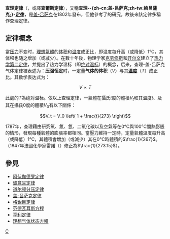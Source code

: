 {{noteTA|G1=物理
|1=zh-cn:盖-吕萨克; zh-tw:給呂薩克;
}}
'''查理定律'''（{{lang-en|Charles's law}}，或譯'''查爾斯定律'''），又稱'''查理--{zh-cn:盖-吕萨克;zh-tw:給呂薩克;}-[[定律|定律]]'''，是[[盖-吕萨克|盖-吕萨克]]在1802年發布，但他參考了{{le|雅克·查理|Jacques Charles}}的研究，故後來該定律多稱作查理定律。

==定律概念==
當[[压力|压力]]不变时，[[理想氣體|理想氣體]]的[[体积|体积]]和[[温度|温度]]成正比，即温度每升高（或降低）1°C，其体积也随之增加（或减少）。在數十年後，物理学家[[克劳修斯|克劳修斯]]和[[开尔文|开尔文]]建立了[[热力学第二定律|热力学第二定律]]，并提出了热力学温标（即[[绝对温标|绝对温标]]）的概念，后来，查理-盖-吕萨克气体定律被表述为：'''压强恒定'''时，一定量'''气体的体积'''（<math>V</math>）与其'''[[温度|温度]]'''（<math>T</math>）成正比。其数学表达式为：

:<math>V \propto T</math>

此處的<math>T</math>為绝对温标。依以上查理定律，一氣體在攝氏<math>t</math>度的體積<math>V_t</math>和其溫度<math>t</math>、及其在攝氏0度的體積<math>V_0</math>有以下關係：

:<math>V_t = V_0 \left( 1 + \frac{t}{273} \right)</math>

1787年，查理藉由研究氧、氮、氫、二氧化碳以及空氣等在0°C與100°C間熱膨脹的情形，發現每種氣體的膨脹率都相同。當壓力維持一定時，定量氣體溫度每升高（或降低）1°C，其體積會增加（或減少）其在0°C時體積的<math>\frac{1}{267}</math>。（1847年法國化學家雷諾（{{lang|en|H.Regnault 1810-1878}}）修正為<math>\frac{1}{273.15}</math>）。

==參見==
*[[阿伏伽德罗定律|阿伏伽德罗定律]]
*[[玻意耳定律|玻意耳定律]]
*[[道尔顿分压定律|道尔顿分压定律]]
*[[盖-吕萨克定律|盖-吕萨克定律]]
*[[格銳目定律|格銳目定律]]
*[[范德瓦耳斯方程|范德瓦耳斯方程]]
*[[亨利定律|亨利定律]]
*[[理想气体状态方程|理想气体状态方程]]

[[Category:氣體定律|C]]